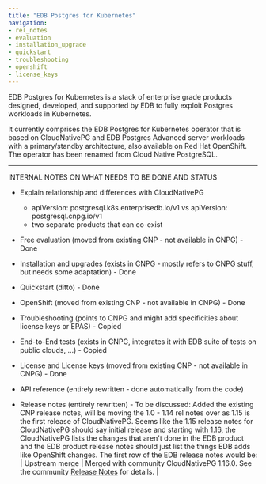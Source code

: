 ```yaml
---
title: "EDB Postgres for Kubernetes"
navigation:
- rel_notes
- evaluation
- installation_upgrade
- quickstart
- troubleshooting
- openshift
- license_keys
---
```


EDB Postgres for Kubernetes is a stack of enterprise grade products
designed, developed, and supported by EDB to fully exploit Postgres workloads
in Kubernetes.

It currently comprises the EDB Postgres for Kubernetes operator that is based on CloudNativePG and EDB Postgres Advanced server workloads with a primary/standby architecture, also available on Red Hat OpenShift. The operator has been renamed from Cloud Native PostgreSQL.


__________________________________________________
INTERNAL NOTES ON WHAT NEEDS TO BE DONE AND STATUS

- Explain relationship and differences with CloudNativePG
    - apiVersion: postgresql.k8s.enterprisedb.io/v1 vs apiVersion: postgresql.cnpg.io/v1
    - two separate products that can co-exist


- Free evaluation (moved from existing CNP - not available in CNPG) - Done 
- Installation and upgrades (exists in CNPG - mostly refers to CNPG stuff, but needs some adaptation) - Done
- Quickstart (ditto) - Done
- OpenShift (moved from existing CNP - not available in CNPG) - Done
- Troubleshooting (points to CNPG and might add specificities about license keys or EPAS) - Copied
- End-to-End tests (exists in CNPG, integrates it with EDB suite of tests on public clouds, ...) - Copied
- License and License keys (moved from existing CNP - not available in CNPG) - Done
- API reference (entirely rewritten - done automatically from the code)
- Release notes (entirely rewritten) - To be discussed:
Added the existing CNP release notes, will be moving the 1.0 - 1.14 rel notes over as 1.15 is the first release of CloudNativePG. Seems like the 1.15 release notes for CloudNativePG should say initial release and starting with 1.16, the CloudNativePG lists the changes that aren't done in the EDB product and the EDB product release notes should just list the things EDB adds like OpenShift changes. The first row of the EDB release notes would be:
| Upstream merge | Merged with community CloudNativePG 1.16.0. See the community [Release Notes](https://cloudnative-pg.io/docs/1.16.0/release_notes/) for details. |



